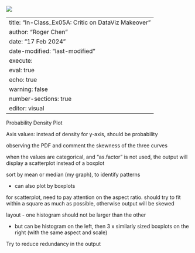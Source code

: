 ![](images/clipboard-2978556185.png)

---
title: "In-Class_Ex05A: Critic on DataViz Makeover"
author: "Roger Chen"
date: "17 Feb 2024"
date-modified: "last-modified"
execute: 
  eval: true
  echo: true
  warning: false
number-sections: true
editor: visual
---

Probability Density Plot

Axis values: instead of density for y-axis, should be probability

observing the PDF and comment the skewness of the three curves

when the values are categorical, and "as.factor" is not used, the output will display a scatterplot instead of a boxplot

sort by mean or median (my graph), to identify patterns

-   can also plot by boxplots

for scatterplot, need to pay attention on the aspect ratio. should try to fit within a square as much as possible, otherwise output will be skewed

layout - one histogram should not be larger than the other

-   but can be histogram on the left, then 3 x similarly sized boxplots on the right (with the same aspect and scale)

Try to reduce redundancy in the output
